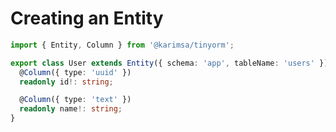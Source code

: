 # Creating an Entity

```ts
import { Entity, Column } from '@karimsa/tinyorm';

export class User extends Entity({ schema: 'app', tableName: 'users' }) {
  @Column({ type: 'uuid' })
  readonly id!: string;

  @Column({ type: 'text' })
  readonly name!: string;
}
```
